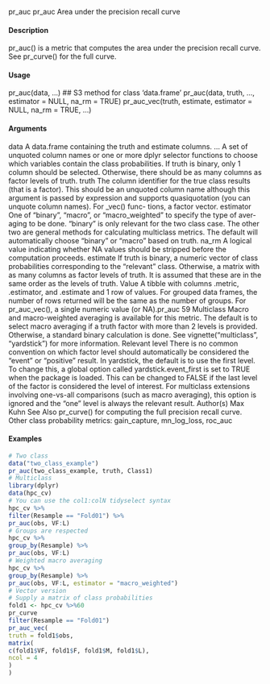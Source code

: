 pr_auc
pr_auc
Area under the precision recall curve

#### Description

pr_auc() is a metric that computes the area under the precision recall curve. See pr_curve() for
the full curve.

#### Usage

pr_auc(data, ...)
## S3 method for class 'data.frame'
pr_auc(data, truth, ..., estimator = NULL,
na_rm = TRUE)
pr_auc_vec(truth, estimate, estimator = NULL, na_rm = TRUE, ...)

#### Arguments

data A data.frame containing the truth and estimate columns.
... A set of unquoted column names or one or more dplyr selector functions to
choose which variables contain the class probabilities. If truth is binary, only
1 column should be selected. Otherwise, there should be as many columns as
factor levels of truth.
truth The column identifier for the true class results (that is a factor). This should be
an unquoted column name although this argument is passed by expression and
supports quasiquotation (you can unquote column names). For _vec() func-
tions, a factor vector.
estimator One of "binary", "macro", or "macro_weighted" to specify the type of aver-
aging to be done. "binary" is only relevant for the two class case. The other
two are general methods for calculating multiclass metrics. The default will
automatically choose "binary" or "macro" based on truth.
na_rm A logical value indicating whether NA values should be stripped before the
computation proceeds.
estimate If truth is binary, a numeric vector of class probabilities corresponding to the
"relevant" class. Otherwise, a matrix with as many columns as factor levels of
truth. It is assumed that these are in the same order as the levels of truth.
Value
A tibble with columns .metric, .estimator, and .estimate and 1 row of values.
For grouped data frames, the number of rows returned will be the same as the number of groups.
For pr_auc_vec(), a single numeric value (or NA).pr_auc
59
Multiclass
Macro and macro-weighted averaging is available for this metric. The default is to select macro
averaging if a truth factor with more than 2 levels is provided. Otherwise, a standard binary
calculation is done. See vignette("multiclass", "yardstick") for more information.
Relevant level
There is no common convention on which factor level should automatically be considered the
"event" or "positive" result. In yardstick, the default is to use the first level. To change this, a
global option called yardstick.event_first is set to TRUE when the package is loaded. This can
be changed to FALSE if the last level of the factor is considered the level of interest. For multiclass
extensions involving one-vs-all comparisons (such as macro averaging), this option is ignored and
the "one" level is always the relevant result.
Author(s)
Max Kuhn
See Also
pr_curve() for computing the full precision recall curve.
Other class probability metrics: gain_capture, mn_log_loss, roc_auc

#### Examples
```r
# Two class
data("two_class_example")
pr_auc(two_class_example, truth, Class1)
# Multiclass
library(dplyr)
data(hpc_cv)
# You can use the col1:colN tidyselect syntax
hpc_cv %>%
filter(Resample == "Fold01") %>%
pr_auc(obs, VF:L)
# Groups are respected
hpc_cv %>%
group_by(Resample) %>%
pr_auc(obs, VF:L)
# Weighted macro averaging
hpc_cv %>%
group_by(Resample) %>%
pr_auc(obs, VF:L, estimator = "macro_weighted")
# Vector version
# Supply a matrix of class probabilities
fold1 <- hpc_cv %>%60
pr_curve
filter(Resample == "Fold01")
pr_auc_vec(
truth = fold1$obs,
matrix(
c(fold1$VF, fold1$F, fold1$M, fold1$L),
ncol = 4
)
)
```
